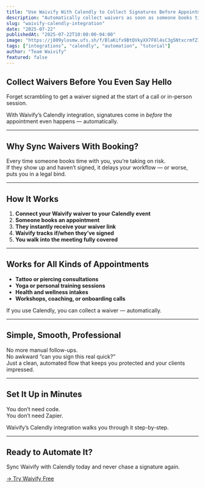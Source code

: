 ```yaml
---
title: "Use Waivify With Calendly to Collect Signatures Before Appointments"
description: "Automatically collect waivers as soon as someone books time with you on Calendly."
slug: "waivify-calendly-integration"
date: "2025-07-22"
publishedAt: "2025-07-22T10:00:00-04:00"
image: "https://j809ylosmw.ufs.sh/f/BlaKifx9BtQVkyXX7F8l4sC3g5NtxcrmfZ1HDzpYeKSwWoy6"
tags: ["integrations", "calendly", "automation", "tutorial"]
author: "Team Waivify"
featured: false
---
```


## Collect Waivers Before You Even Say Hello

Forget scrambling to get a waiver signed at the start of a call or in-person session.

With Waivify’s Calendly integration, signatures come in *before* the appointment even happens — automatically.

---

## Why Sync Waivers With Booking?

Every time someone books time with you, you’re taking on risk.  
If they show up and haven’t signed, it delays your workflow — or worse, puts you in a legal bind.

---

## How It Works

1. **Connect your Waivify waiver to your Calendly event**
2. **Someone books an appointment**
3. **They instantly receive your waiver link**
4. **Waivify tracks if/when they’ve signed**
5. **You walk into the meeting fully covered**

---

## Works for All Kinds of Appointments

- **Tattoo or piercing consultations**  
- **Yoga or personal training sessions**  
- **Health and wellness intakes**  
- **Workshops, coaching, or onboarding calls**  

If you use Calendly, you can collect a waiver — automatically.

---

## Simple, Smooth, Professional

No more manual follow-ups.  
No awkward “can you sign this real quick?”  
Just a clean, automated flow that keeps you protected and your clients impressed.

---

## Set It Up in Minutes

You don’t need code.  
You don’t need Zapier.

Waivify’s Calendly integration walks you through it step-by-step.

---

## Ready to Automate It?

Sync Waivify with Calendly today and never chase a signature again.

[→ Try Waivify Free](https://waivify.com)
